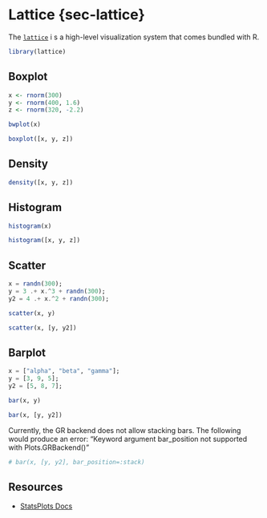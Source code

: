# Lattice {sec-lattice}

The [`lattice`](https://cran.r-project.org/web/packages/lattice/index.html)
i s a high-level visualization system that comes bundled with R.

```r
library(lattice)
```

## Boxplot

```r
x <- rnorm(300)
y <- rnorm(400, 1.6)
z <- rnorm(320, -2.2)
```

```r
bwplot(x)
```

```julia
boxplot([x, y, z])
```

## Density

```julia
density([x, y, z])
```

## Histogram

```julia
histogram(x)
```

```julia
histogram([x, y, z])
```

## Scatter

```julia
x = randn(300);
y = 3 .+ x.^3 + randn(300);
y2 = 4 .+ x.^2 + randn(300);
```

```julia
scatter(x, y)
```

```julia
scatter(x, [y, y2])
```

## Barplot

```julia
x = ["alpha", "beta", "gamma"];
y = [3, 9, 5];
y2 = [5, 8, 7];
```

```julia
bar(x, y)
```

```julia
bar(x, [y, y2])
```

Currently, the GR backend does not allow stacking bars. The following would produce an error:
"Keyword argument bar_position not supported with Plots.GRBackend()"

```julia
# bar(x, [y, y2], bar_position=:stack)
```

## Resources

- [StatsPlots Docs](https://docs.juliaplots.org/dev/generated/statsplots/)
